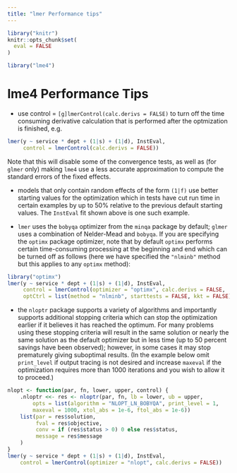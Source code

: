 ```yaml
---
title: "lmer Performance tips"
---
```


<!--
%\VignetteEngine{knitr::rmarkdown}
%\VignetteIndexEntry{lmer Performance Tips}
-->

```r
library("knitr")
knitr::opts_chunk$set(
  eval = FALSE
)
```

```r
library("lme4")
```

# lme4 Performance Tips

- use control = `[g]lmerControl(calc.derivs = FALSE)` to turn off the time
  consuming derivative calculation that is performed after the optmization
  is finished, e.g.

```r
lmer(y ~ service * dept + (1|s) + (1|d), InstEval,
     control = lmerControl(calc.derivs = FALSE))
```
Note that this will disable some of the convergence tests, as well as
(for `glmer` only) making `lme4` use a less
accurate approximation to compute the standard errors of the fixed effects.

- models that only contain random effects of the form `(1|f)` use better 
  starting values for the optimization which in tests have cut run time in 
  certain examples by up to 50% relative to the previous default starting 
  values.  The `InstEval` fit shown above is one such example.

- `lmer` uses the `bobyqa` optimizer from the `minqa` package by default;
  `glmer` uses a combination of Nelder-Mead and `bobyqa`.  If you
  are specifying the `optimx` package optimizer, note that by 
  default `optimx` performs 
  certain time-consuming processing at the beginning and end which can be 
  turned off as follows (here we have specified the `"nlminb"` method but this 
  applies to any `optimx` method):

```r
library("optimx")
lmer(y ~ service * dept + (1|s) + (1|d), InstEval,
     control = lmerControl(optimizer = "optimx", calc.derivs = FALSE,
     optCtrl = list(method = "nlminb", starttests = FALSE, kkt = FALSE)))
```

- the `nloptr` package supports a variety of algorithms and importantly 
  supports additional stopping criteria which can stop the optimization
  earlier if it believes it has reached the optimum.
  For many problems using these stopping 
  criteria will result in the 
  same solution or nearly the same solution as the default optimizer but in
  less time (up to 50 percent savings have been observed); however, in
  some cases it may stop prematurely giving suboptimal results.
  (In the example below omit `print_level` if output tracing is not desired and 
  increase `maxeval` if the optimization requires more than 1000 iterations
  and you wish to allow it to proceed.)

```r
nlopt <- function(par, fn, lower, upper, control) {
    .nloptr <<- res <- nloptr(par, fn, lb = lower, ub = upper, 
        opts = list(algorithm = "NLOPT_LN_BOBYQA", print_level = 1,
        maxeval = 1000, xtol_abs = 1e-6, ftol_abs = 1e-6))
    list(par = res$solution,
         fval = res$objective,
         conv = if (res$status > 0) 0 else res$status,
         message = res$message
    )
}
lmer(y ~ service * dept + (1|s) + (1|d), InstEval,
    control = lmerControl(optimizer = "nlopt", calc.derivs = FALSE))
```
